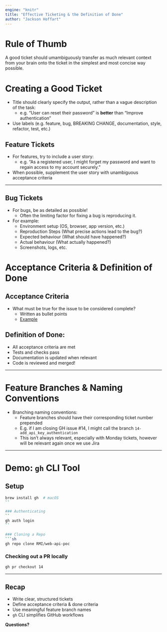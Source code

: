 ```yaml
---
engine: "knitr"
title: "Effective Ticketing & the Definition of Done"
author: "Jackson Hoffart"
---
```

# Rule of Thumb
A good ticket should umambiguously transfer as much relevant context from your brain onto the ticket in the simplest and most concise way possible. 

# Creating a Good Ticket

- Title should clearly specify the output, rather than a vague description of the task:
  - e.g. "User can reset their password" is **better** than "Improve authentication"
- Use labels (e.g. feature, bug, BREAKING CHANGE, documentation, style, refactor, test, etc.)

## Feature Tickets
- For features, try to include a user story:
  - e.g. "As a registered user, I might forget my password and want to regain access to my account securely."
- When possible, supplement the user story with unambiguous acceptance criteria

---

## Bug Tickets
- For bugs, be as detailed as possible!
  - Often the limiting factor for fixing a bug is reproducing it.
- For example:
  - Environment setup (OS, browser, app version, etc.)
  - Reproduction Steps (What precise actions lead to the bug?)
  - Expected behaviour (What should have happened?)
  - Actual behaviour (What actually happened?)
  - Screenshots, logs, etc.

# Acceptance Criteria & Definition of Done

## Acceptance Criteria
- What must be true for the issue to be considered complete?
  - Written as bullet points
  - [Example](https://rmi.monday.com/boards/8039986596/pulses/8427683528)

## Definition of Done:
  - All acceptance criteria are met
  - Tests and checks pass
  - Documentation is updated when relevant
  - Code is reviewed and merged!

---

# Feature Branches & Naming Conventions

- Branching naming conventions:
  - Feature branches should have their corresponding ticket number prepended
  - E.g. if I am closing GH issue #14, I might call the branch `14-add_api_key_authentication`
  - This isn't always relevant, especially with Monday tickets, however will be relevant again once we use Jira

---

# Demo: `gh` CLI Tool

## Setup
``` sh
brew install gh  # macOS
``

### Authenticating
``
gh auth login
``

### Cloning a Repo
```sh
gh repo clone RMI/web-api-poc
```

### Checking out a PR locally
``` sh
gh pr checkout 14
```

---

## Recap

- Write clear, structured tickets
- Define acceptance criteria & done criteria
- Use meaningful feature branch names
- `gh` CLI simplifies GitHub workflows

**Questions?**
